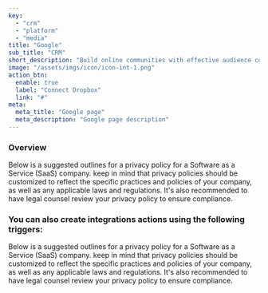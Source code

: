 ---
key:
  - "crm"
  - "platform"
  - "media"
title: "Google"
sub_title: "CRM"
short_description: "Build online communities with effective audience communication with various track"
image: "/assets/imgs/icon/icon-int-1.png"
action_btn:
  enable: true
  label: "Connect Dropbox"
  link: "#"
meta:
  meta_title: "Google page"
  meta_description: "Google page description"
---

<Div>
  <H3>Overview</H3>
  <P className="mt-[23px]">Below is a suggested outlines for a privacy policy for a Software as a Service (SaaS) company. keep in mind that privacy policies should be customized to reflect the specific practices and policies of your company, as well as any applicable laws and regulations. It's also recommended to have legal counsel review your privacy policy to ensure compliance.</P>
</Div>

<Div className="mt-[53px]">
  <H3>You can also create integrations actions using the following triggers:</H3>
  <P className="mt-[23px]">Below is a suggested outlines for a privacy policy for a Software as a Service (SaaS) company. keep in mind that privacy policies should be customized to reflect the specific practices and policies of your company, as well as any applicable laws and regulations. It's also recommended to have legal counsel review your privacy policy to ensure compliance.</P>
</Div>